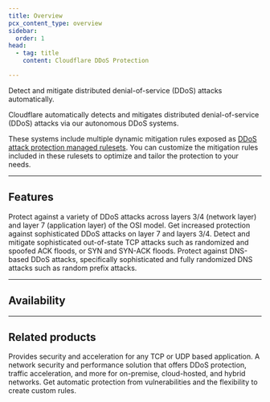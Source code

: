 ```yaml
---
title: Overview
pcx_content_type: overview
sidebar:
  order: 1
head:
  - tag: title
    content: Cloudflare DDoS Protection

---
```



<Description>

Detect and mitigate distributed denial-of-service (DDoS) attacks automatically. 
</Description>

<Plan type="all" />

Cloudflare automatically detects and mitigates <GlossaryTooltip term="distributed denial-of-service (DDoS) attack" link="https://www.cloudflare.com/learning/ddos/what-is-a-ddos-attack/">distributed denial-of-service (DDoS) attacks</GlossaryTooltip> via our autonomous DDoS systems.

These systems include multiple dynamic mitigation rules exposed as [DDoS attack protection managed rulesets](/ddos-protection/managed-rulesets/). You can customize the mitigation rules included in these rulesets to optimize and tailor the protection to your needs.

---

## Features

<Feature header="Managed rulesets" href="/ddos-protection/managed-rulesets/">
Protect against a variety of DDoS attacks across layers 3/4 (network layer) and layer 7 (application layer) of the OSI model. 
</Feature>

<Feature header="Adaptive DDoS protection" href="/ddos-protection/managed-rulesets/adaptive-protection/">
Get increased protection against sophisticated DDoS attacks on layer 7 and layers 3/4. 
</Feature>

<Feature header="Advanced TCP protection" href="/ddos-protection/advanced-ddos-systems/overview/advanced-tcp-protection/">
Detect and mitigate sophisticated out-of-state TCP attacks such as randomized and spoofed ACK floods, or SYN and SYN-ACK floods.
</Feature>

<Feature header="Advanced DNS protection (beta)" href="/ddos-protection/advanced-ddos-systems/overview/advanced-dns-protection/">
Protect against DNS-based DDoS attacks, specifically sophisticated and fully randomized DNS attacks such as random prefix attacks.
</Feature>

---

## Availability

<div style="font-size:87%">

<FeatureTable id="security.ddos" />

</div>

---

## Related products

<RelatedProduct header="Spectrum" href="/spectrum/" product="spectrum">
Provides security and acceleration for any TCP or UDP based application. 
</RelatedProduct>

<RelatedProduct header="Magic Transit" href="/magic-transit/" product="magic-transit">
A network security and performance solution that offers DDoS protection, traffic acceleration, and more for on-premise, cloud-hosted, and hybrid networks. 
</RelatedProduct>

<RelatedProduct header="Web Application Firewall (WAF)" href="/waf/" product="waf">
Get automatic protection from vulnerabilities and the flexibility to create custom rules. 
</RelatedProduct>

